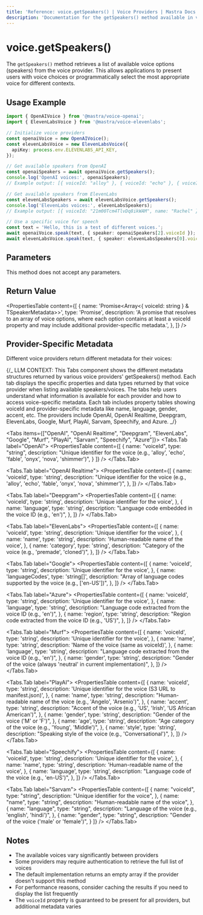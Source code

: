 ```yaml
---
title: 'Reference: voice.getSpeakers() | Voice Providers | Mastra Docs'
description: 'Documentation for the getSpeakers() method available in voice providers, which retrieves available voice options.'
---
```



# voice.getSpeakers()

The `getSpeakers()` method retrieves a list of available voice options (speakers) from the voice provider. This allows applications to present users with voice choices or programmatically select the most appropriate voice for different contexts.

## Usage Example

```typescript
import { OpenAIVoice } from '@mastra/voice-openai';
import { ElevenLabsVoice } from '@mastra/voice-elevenlabs';

// Initialize voice providers
const openaiVoice = new OpenAIVoice();
const elevenLabsVoice = new ElevenLabsVoice({
  apiKey: process.env.ELEVENLABS_API_KEY,
});

// Get available speakers from OpenAI
const openaiSpeakers = await openaiVoice.getSpeakers();
console.log('OpenAI voices:', openaiSpeakers);
// Example output: [{ voiceId: "alloy" }, { voiceId: "echo" }, { voiceId: "fable" }, ...]

// Get available speakers from ElevenLabs
const elevenLabsSpeakers = await elevenLabsVoice.getSpeakers();
console.log('ElevenLabs voices:', elevenLabsSpeakers);
// Example output: [{ voiceId: "21m00Tcm4TlvDq8ikWAM", name: "Rachel" }, ...]

// Use a specific voice for speech
const text = 'Hello, this is a test of different voices.';
await openaiVoice.speak(text, { speaker: openaiSpeakers[2].voiceId });
await elevenLabsVoice.speak(text, { speaker: elevenLabsSpeakers[0].voiceId });
```

## Parameters

This method does not accept any parameters.

## Return Value

<PropertiesTable
  content={[
    {
      name: 'Promise<Array<{ voiceId: string } & TSpeakerMetadata>>',
      type: 'Promise',
      description:
        'A promise that resolves to an array of voice options, where each option contains at least a voiceId property and may include additional provider-specific metadata.',
    },
  ]}
/>

## Provider-Specific Metadata

Different voice providers return different metadata for their voices:

{/_
LLM CONTEXT: This Tabs component shows the different metadata structures returned by various voice providers' getSpeakers() method.
Each tab displays the specific properties and data types returned by that voice provider when listing available speakers/voices.
The tabs help users understand what information is available for each provider and how to access voice-specific metadata.
Each tab includes property tables showing voiceId and provider-specific metadata like name, language, gender, accent, etc.
The providers include OpenAI, OpenAI Realtime, Deepgram, ElevenLabs, Google, Murf, PlayAI, Sarvam, Speechify, and Azure.
_/}

<Tabs items={["OpenAI", "OpenAI Realtime", "Deepgram", "ElevenLabs", "Google", "Murf", "PlayAI", "Sarvam", "Speechify", "Azure"]}>
  <Tabs.Tab label="OpenAI">
    <PropertiesTable
      content={[
        {
          name: "voiceId",
          type: "string",
          description: "Unique identifier for the voice (e.g., 'alloy', 'echo', 'fable', 'onyx', 'nova', 'shimmer')",
        }
      ]}
    />
  </Tabs.Tab>

<Tabs.Tab label="OpenAI Realtime">
  <PropertiesTable
    content={[
      {
        name: 'voiceId',
        type: 'string',
        description: "Unique identifier for the voice (e.g., 'alloy', 'echo', 'fable', 'onyx', 'nova', 'shimmer')",
      },
    ]}
  />
</Tabs.Tab>

<Tabs.Tab label="Deepgram">
  <PropertiesTable
    content={[
      {
        name: 'voiceId',
        type: 'string',
        description: 'Unique identifier for the voice',
      },
      {
        name: 'language',
        type: 'string',
        description: "Language code embedded in the voice ID (e.g., 'en')",
      },
    ]}
  />
</Tabs.Tab>

<Tabs.Tab label="ElevenLabs">
  <PropertiesTable
    content={[
      {
        name: 'voiceId',
        type: 'string',
        description: 'Unique identifier for the voice',
      },
      {
        name: 'name',
        type: 'string',
        description: 'Human-readable name of the voice',
      },
      {
        name: 'category',
        type: 'string',
        description: "Category of the voice (e.g., 'premade', 'cloned')",
      },
    ]}
  />
</Tabs.Tab>

<Tabs.Tab label="Google">
  <PropertiesTable
    content={[
      {
        name: 'voiceId',
        type: 'string',
        description: 'Unique identifier for the voice',
      },
      {
        name: 'languageCodes',
        type: 'string[]',
        description: "Array of language codes supported by the voice (e.g., ['en-US'])",
      },
    ]}
  />
</Tabs.Tab>

<Tabs.Tab label="Azure">
  <PropertiesTable
    content={[
      {
        name: 'voiceId',
        type: 'string',
        description: 'Unique identifier for the voice',
      },
      {
        name: 'language',
        type: 'string',
        description: "Language code extracted from the voice ID (e.g., 'en')",
      },
      {
        name: 'region',
        type: 'string',
        description: "Region code extracted from the voice ID (e.g., 'US')",
      },
    ]}
  />
</Tabs.Tab>

<Tabs.Tab label="Murf">
  <PropertiesTable
    content={[
      {
        name: 'voiceId',
        type: 'string',
        description: 'Unique identifier for the voice',
      },
      {
        name: 'name',
        type: 'string',
        description: 'Name of the voice (same as voiceId)',
      },
      {
        name: 'language',
        type: 'string',
        description: "Language code extracted from the voice ID (e.g., 'en')",
      },
      {
        name: 'gender',
        type: 'string',
        description: "Gender of the voice (always 'neutral' in current implementation)",
      },
    ]}
  />
</Tabs.Tab>

<Tabs.Tab label="PlayAI">
  <PropertiesTable
    content={[
      {
        name: 'voiceId',
        type: 'string',
        description: 'Unique identifier for the voice (S3 URL to manifest.json)',
      },
      {
        name: 'name',
        type: 'string',
        description: "Human-readable name of the voice (e.g., 'Angelo', 'Arsenio')",
      },
      {
        name: 'accent',
        type: 'string',
        description: "Accent of the voice (e.g., 'US', 'Irish', 'US African American')",
      },
      {
        name: 'gender',
        type: 'string',
        description: "Gender of the voice ('M' or 'F')",
      },
      {
        name: 'age',
        type: 'string',
        description: "Age category of the voice (e.g., 'Young', 'Middle')",
      },
      {
        name: 'style',
        type: 'string',
        description: "Speaking style of the voice (e.g., 'Conversational')",
      },
    ]}
  />
</Tabs.Tab>

<Tabs.Tab label="Speechify">
  <PropertiesTable
    content={[
      {
        name: 'voiceId',
        type: 'string',
        description: 'Unique identifier for the voice',
      },
      {
        name: 'name',
        type: 'string',
        description: 'Human-readable name of the voice',
      },
      {
        name: 'language',
        type: 'string',
        description: "Language code of the voice (e.g., 'en-US')",
      },
    ]}
  />
</Tabs.Tab>

  <Tabs.Tab label="Sarvam">
    <PropertiesTable
      content={[
        {
          name: "voiceId",
          type: "string",
          description: "Unique identifier for the voice",
        },
        {
          name: "name",
          type: "string",
          description: "Human-readable name of the voice",
        },
        {
          name: "language",
          type: "string",
          description: "Language of the voice (e.g., 'english', 'hindi')",
        },
        {
          name: "gender",
          type: "string",
          description: "Gender of the voice ('male' or 'female')",
        }
      ]}
    />
  </Tabs.Tab>
</Tabs>

## Notes

- The available voices vary significantly between providers
- Some providers may require authentication to retrieve the full list of voices
- The default implementation returns an empty array if the provider doesn't support this method
- For performance reasons, consider caching the results if you need to display the list frequently
- The `voiceId` property is guaranteed to be present for all providers, but additional metadata varies
